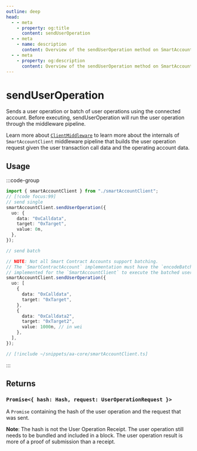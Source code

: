 ```yaml
---
outline: deep
head:
  - - meta
    - property: og:title
      content: sendUserOperation
  - - meta
    - name: description
      content: Overview of the sendUserOperation method on SmartAccountClient
  - - meta
    - property: og:description
      content: Overview of the sendUserOperation method on SmartAccountClient
---
```


# sendUserOperation

Sends a user operation or batch of user operations using the connected account. Before executing, sendUserOperation will run the user operation through the middleware pipeline.

Learn more about [`ClientMiddleware`](/packages/aa-core/smart-account-client/middleware/index) to learn more about the internals of `SmartAccountClient` middleware pipeline that builds the user operation request given the user transaction call data and the operating account data.

## Usage

:::code-group

```ts [example.ts]
import { smartAccountClient } from "./smartAccountClient";
// [!code focus:99]
// send single
smartAccountClient.sendUserOperation({
  uo: {
    data: "0xCalldata",
    target: "0xTarget",
    value: 0n,
  },
});

// send batch

// NOTE: Not all Smart Contract Accounts support batching.
// The `SmartContractAccount` implementation must have the `encodeBatchExecute` method
// implemented for the `SmartAccountClient` to execute the batched user operation successfully.
smartAccountClient.sendUserOperation({
  uo: [
    {
      data: "0xCalldata",
      target: "0xTarget",
    },
    {
      data: "0xCalldata2",
      target: "0xTarget2",
      value: 1000n, // in wei
    },
  ],
});
```

```ts [smartAccountClient.ts]
// [!include ~/snippets/aa-core/smartAccountClient.ts]
```

:::

## Returns

### `Promise<{ hash: Hash, request: UserOperationRequest }>`

A `Promise` containing the hash of the user operation and the request that was sent.

**Note**: The hash is not the User Operation Receipt. The user operation still needs to be bundled and included in a block. The user operation result is more of a proof of submission than a receipt.


<SendUoParam />
